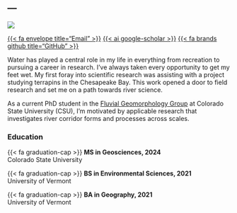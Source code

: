 ---
---

::: {.container}

<!-- Left Column -->
::: {.left-column-body .light-text}

![](media/profile.jpg){.circle-image}

<div class="icon-container">
  [{{< fa envelope title="Email" >}}](mailto:shayla.triantafillou@colostate.edu)
  [{{< ai google-scholar >}}](https://scholar.google.com/citations?user=Z-eItxUAAAAJ&hl=en&oi=ao) 
  [{{< fa brands github title="GitHub" >}}](https://github.com/shaylatriant/)

</div>
:::

<!-- Right Column -->
::: {.right-column}
Water has played a central role in my life in everything from recreation to pursuing a career in research. I've always taken every opportunity to get my feet wet. My first foray into scientific research was assisting with a project studying terrapins in the Chesapeake Bay. This work opened a door to field research and set me on a path towards river science.

As a current PhD student in the [Fluvial Geomorphology Group](https://sites.warnercnr.colostate.edu/fluvial-geomorphology/) at Colorado State University (CSU), I'm motivated by applicable research that investigates river corridor forms and processes across scales.

### Education

 {{< fa graduation-cap >}} **MS in Geosciences, 2024**  
  Colorado State University
 
 {{< fa graduation-cap >}} **BS in Environmental Sciences, 2021**   
  University of Vermont
 
 {{< fa graduation-cap >}} **BA in Geography, 2021**  
  University of Vermont
:::

:::